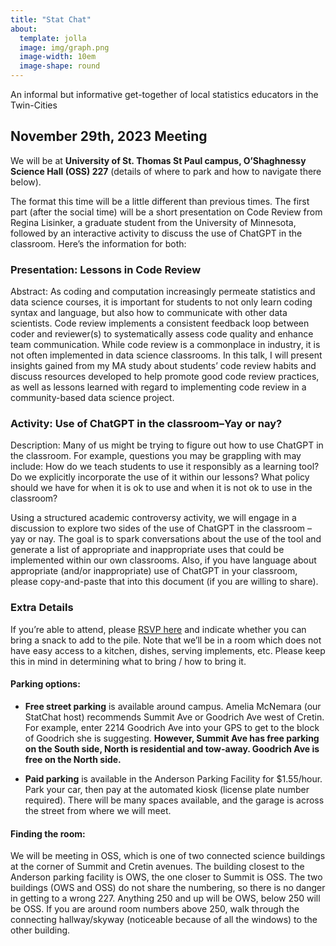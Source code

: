 ```yaml
---
title: "Stat Chat"
about:
  template: jolla
  image: img/graph.png
  image-width: 10em
  image-shape: round
---
```


An informal but informative get-together of local statistics educators in the Twin-Cities

## November 29th, 2023 Meeting

We will be at **University of St. Thomas St Paul campus, O'Shaghnessy Science Hall (OSS) 227** (details of where to park and how to navigate there below).

The format this time will be a little different than previous times. The first part (after the social time) will be a short presentation on Code Review from Regina Lisinker, a graduate student from the University of Minnesota, followed by an interactive activity to discuss the use of ChatGPT in the classroom. Here's the information for both:

### **Presentation: Lessons in Code Review**

Abstract: As coding and computation increasingly permeate statistics and data science courses, it is important for students to not only learn coding syntax and language, but also how to communicate with other data scientists. Code review implements a consistent feedback loop between coder and reviewer(s) to systematically assess code quality and enhance team communication. While code review is a commonplace in industry, it is not often implemented in data science classrooms. In this talk, I will present insights gained from my MA study about students' code review habits and discuss resources developed to help promote good code review practices, as well as lessons learned with regard to implementing code review in a community-based data science project.

### **Activity: Use of ChatGPT in the classroom--Yay or nay?**

Description: Many of us might be trying to figure out how to use ChatGPT in the classroom. For example, questions you may be grappling with may include: How do we teach students to use it responsibly as a learning tool? Do we explicitly incorporate the use of it within our lessons? What policy should we have for when it is ok to use and when it is not ok to use in the classroom?

Using a structured academic controversy activity, we will engage in a discussion to explore two sides of the use of ChatGPT in the classroom -- yay or nay. The goal is to spark conversations about the use of the tool and generate a list of appropriate and inappropriate uses that could be implemented within our own classrooms. Also, if you have language about appropriate (and/or inappropriate) use of ChatGPT in your classroom, please copy-and-paste that into this document (if you are willing to share).

### **Extra Details**

If you're able to attend, please [RSVP here](https://docs.google.com/spreadsheets/d/1Z0LG75TumN79pfdetZ2S7J3aTYMbTA_Y9cDiadHP6W4/edit#gid=0) and indicate whether you can bring a snack to add to the pile. Note that we'll be in a room which does not have easy access to a kitchen, dishes, serving implements, etc. Please keep this in mind in determining what to bring / how to bring it.

#### **Parking options:**

-   **Free street parking** is available around campus. Amelia McNemara (our StatChat host) recommends Summit Ave or Goodrich Ave west of Cretin. For example, enter 2214 Goodrich Ave into your GPS to get to the block of Goodrich she is suggesting. **However, Summit Ave has free parking on the South side, North is residential and tow-away. Goodrich Ave is free on the North side.**

-   **Paid parking** is available in the Anderson Parking Facility for \$1.55/hour. Park your car, then pay at the automated kiosk (license plate number required). There will be many spaces available, and the garage is across the street from where we will meet.

#### **Finding the room:** 

We will be meeting in OSS, which is one of two connected science buildings at the corner of Summit and Cretin avenues. The building closest to the Anderson parking facility is OWS, the one closer to Summit is OSS. The two buildings (OWS and OSS) do not share the numbering, so there is no danger in getting to a wrong 227. Anything 250 and up will be OWS, below 250 will be OSS. If you are around room numbers above 250, walk through the connecting hallway/skyway (noticeable because of all the windows) to the other building.

